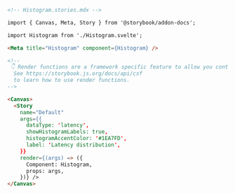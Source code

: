 ```md
<!-- Histogram.stories.mdx -->

import { Canvas, Meta, Story } from '@storybook/addon-docs';

import Histogram from './Histogram.svelte';

<Meta title="Histogram" component={Histogram} />

<!--
 👇 Render functions are a framework specific feature to allow you control on how the component renders.
  See https://storybook.js.org/docs/api/csf
  to learn how to use render functions.
-->

<Canvas>
  <Story
    name="Default"
    args={{
      dataType: 'latency',
      showHistogramLabels: true,
      histogramAccentColor: '#1EA7FD',
      label: 'Latency distribution',
    }}
    render={(args) => ({
      Component: Histogram,
      props: args,
    })} />
</Canvas>
```